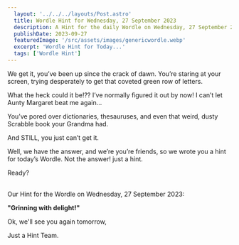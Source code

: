 ```yaml
---
  layout: '../../../layouts/Post.astro'
  title: Wordle Hint for Wednesday, 27 September 2023
  description: A Hint for the daily Wordle on Wednesday, 27 September 2023
  publishDate: 2023-09-27
  featuredImage: '/src/assets/images/genericwordle.webp'
  excerpt: 'Wordle Hint for Today...'
  tags: ['Wordle Hint']
---
```


  We get it, you’ve been up since the crack of dawn. You’re staring at your screen, trying desperately to get that coveted green row of letters. 

  What the heck could it be!??
  I’ve normally figured it out by now!
  I can’t let Aunty Margaret beat me again… 

  You’ve pored over dictionaries, thesauruses, and even that weird, dusty Scrabble book your Grandma had.

  And STILL, you just can’t get it. 

  Well, we have the answer, and we’re you’re friends, so we wrote you a hint for today’s Wordle.
  Not the answer! just a hint. 

  Ready?<br /><br />

  Our Hint for the Wordle on Wednesday, 27 September 2023:

  **"Grinning with delight!"**

  Ok, we'll see you again tomorrow, 

  Just a Hint Team.
  